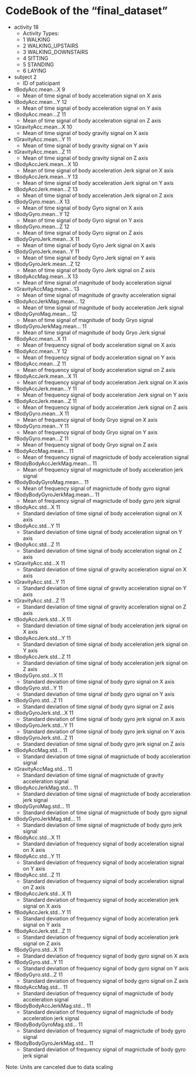 CodeBook of the "final_dataset"
========================================================

* activity 18
  * Activity Types:
   * 1 WALKING
   * 2 WALKING_UPSTAIRS
   * 3 WALKING_DOWNSTAIRS
   * 4 SITTING
   * 5 STANDING
   * 6 LAYING
   
* subject 2
  * ID of paticipant
  
* tBodyAcc.mean...X 9
  * Mean of time signal of body acceleration signal on X axis
  
* tBodyAcc.mean...Y 12
  * Mean of time signal of body acceleration signal on Y axis
  
* tBodyAcc.mean...Z 11
  * Mean of time signal of body acceleration signal on Z axis

* tGravityAcc.mean...X 10
  * Mean of time signal of body gravity signal on X axis
  
* tGravityAcc.mean...Y 11
  * Mean of time signal of body gravity signal on Y axis
  
* tGravityAcc.mean...Z 11
  * Mean of time signal of body gravity signal on Z axis  
  
* tBodyAccJerk.mean...X 10
  * Mean of time signal of body acceleration Jerk signal on X axis  
  
* tBodyAccJerk.mean...Y 13
  * Mean of time signal of body acceleration Jerk signal on Y axis 

* tBodyAccJerk.mean...Z 13
  * Mean of time signal of body acceleration Jerk signal on Z axis 

* tBodyGyro.mean...X 13
  * Mean of time signal of body Gyro signal on X axis 
  
* tBodyGyro.mean...Y 12
  * Mean of time signal of body Gyro signal on Y axis 
  
* tBodyGyro.mean...Z 12
  * Mean of time signal of body Gyro signal on Z axis 
  
* tBodyGyroJerk.mean...X 11
  * Mean of time signal of body Gyro Jerk signal on X axis 
  
* tBodyGyroJerk.mean...Y 11
  * Mean of time signal of body Gyro Jerk signal on Y axis 
  
* tBodyGyroJerk.mean...Z 12
  * Mean of time signal of body Gyro Jerk signal on Z axis 
  
* tBodyAccMag.mean...X 13
  * Mean of time signal of magnitude of body acceleration signal
  
* tGravityAccMag.mean... 13
  * Mean of time signal of magnitude of gravity acceleration signal
  
* tBodyAccJerkMag.mean... 12
  * Mean of time signal of magnitude of body acceleration Jerk signal
  
* tBodyGyroMag.mean... 12
  * Mean of time signal of magnitude of body Gryo signal
  
* tBodyGyroJerkMag.mean... 11
  * Mean of time signal of magnitude of body Gryo Jerk signal
  
* fBodyAcc.mean...X 11
  * Mean of frequency signal of body acceleration signal on X axis
  
* fBodyAcc.mean...Y 12
  * Mean of frequency signal of body acceleration signal on Y axis
  
* fBodyAcc.mean...Z 11
  * Mean of frequency signal of body acceleration signal on Z axis
  
* fBodyAccJerk.mean...X 11
  * Mean of frequency signal of body acceleration Jerk signal on X axis
  
* fBodyAccJerk.mean...Y 11
  * Mean of frequency signal of body acceleration Jerk signal on Y axis
  
* fBodyAccJerk.mean...Z 11
  * Mean of frequency signal of body acceleration Jerk signal on Z axis
  
* fBodyGyro.mean...X 11
  * Mean of frequency signal of body Gryo signal on X axis
  
* fBodyGyro.mean...Y 11
  * Mean of frequency signal of body Gryo signal on Y axis
  
* fBodyGyro.mean...Z 11
  * Mean of frequency signal of body Gryo signal on Z axis

* fBodyAccMag.mean... 11
  * Mean of frequency signal of magnictude of body acceleration signal

* fBodyBodyAccJerkMag.mean... 11
  * Mean of frequency signal of magnictude of body acceleration jerk signal

* fBodyBodyGyroMag.mean... 11
  * Mean of frequency signal of magnictude of body gyro signal

* fBodyBodyGyroJerkMag.mean... 11
  * Mean of frequency signal of magnictude of body gyro jerk signal

* tBodyAcc.std...X 11
  * Standard deviation of time signal of body acceleration signal on X axis
  
* tBodyAcc.std...Y 11
  * Standard deviation of time signal of body acceleration signal on Y axis

* tBodyAcc.std...Z 11
  * Standard deviation of time signal of body acceleration signal on Z axis

* tGravityAcc.std...X 11
  * Standard deviation of time signal of gravity acceleration signal on X axis
  
* tGravityAcc.std...Y 11
  * Standard deviation of time signal of gravity acceleration signal on Y axis

* tGravityAcc.std...Z 11
  * Standard deviation of time signal of gravity acceleration signal on Z axis

* tBodyAccJerk.std...X 11
  * Standard deviation of time signal of body acceleration jerk signal on X axis

* tBodyAccJerk.std...Y 11
  * Standard deviation of time signal of body acceleration jerk signal on Y axis

* tBodyAccJerk.std...Z 11
  * Standard deviation of time signal of body acceleration jerk signal on Z axis

* tBodyGyro.std...X 11
  * Standard deviation of time signal of body gyro signal on X axis
  
* tBodyGyro.std...Y 11
  * Standard deviation of time signal of body gyro signal on Y axis

* tBodyGyro.std...Z 11
  * Standard deviation of time signal of body gyro signal on Z axis

* tBodyGyroJerk.std...X 11
  * Standard deviation of time signal of body gyro jerk signal on X axis
  
* tBodyGyroJerk.std...Y 11
  * Standard deviation of time signal of body gyro jerk signal on Y axis

* tBodyGyroJerk.std...Z 11
  * Standard deviation of time signal of body gyro jerk signal on Z axis

* tBodyAccMag.std... 11
  * Standard deviation of time signal of magnictude of body acceleration signal

* tGravityAccMag.std... 11
  * Standard deviation of time signal of magnictude of gravity acceleration signal

* tBodyAccJerkMag.std... 11
  * Standard deviation of time signal of magnictude of body acceleration jerk signal

* tBodyGyroMag.std... 11
  * Standard deviation of time signal of magnictude of body gyro signal

* tBodyGyroJerkMag.std... 11
  * Standard deviation of time signal of magnictude of body gyro jerk signal

* fBodyAcc.std...X 11
  * Standard deviation of frequency signal of body acceleration signal on X axis
  
* fBodyAcc.std...Y 11
  * Standard deviation of frequency signal of body acceleration signal on Y axis

* fBodyAcc.std...Z 11
  * Standard deviation of frequency signal of body acceleration signal on Z axis

* fBodyAccJerk.std...X 11
  * Standard deviation of frequency signal of body acceleration jerk signal on X axis

* fBodyAccJerk.std...Y 11
  * Standard deviation of frequency signal of body acceleration jerk signal on Y axis

* fBodyAccJerk.std...Z 11
  * Standard deviation of frequency signal of body acceleration jerk signal on Z axis

* fBodyGyro.std...X 11
  * Standard deviation of frequency signal of body gyro signal on X axis

* fBodyGyro.std...Y 11
  * Standard deviation of frequency signal of body gyro signal on Y axis

* fBodyGyro.std...Z 11
  * Standard deviation of frequency signal of body gyro signal on Z axis

* fBodyAccMag.std... 11
  * Standard deviation of frequency signal of magnictude of body acceleration signal

* fBodyBodyAccJerkMag.std... 11
  * Standard deviation of frequency signal of magnictude of body acceleration jerk signal

* fBodyBodyGyroMag.std... 11
  * Standard deviation of frequency signal of magnictude of body gyro signal

* fBodyBodyGyroJerkMag.std... 11
  * Standard deviation of frequency signal of magnictude of body gyro jerk signal

Note: Units are canceled due to data scaling   

